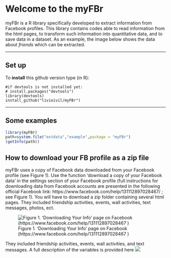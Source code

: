
# Welcome to the myFBr 
myFBr is a R library specifically developed to extract information from Facebook profiles. This library contains codes able to read information from the html pages, to transform such information into quantitative data, and to save data in a dataset. 
As an example, the image below shows the data about *friends* which can be extracted.


* * *

## Set up

To **install** this github version type (in R):

    #if devtools is not installed yet: 
    # install.packages("devtools") 
    library(devtools)
    install_github("livioivil/myFBr")


* * *

## Some examples

```r
library(myFBr)
path=system.file("extdata","example",package = "myFBr")
(getInfo(path))
```

## How to download your FB profile as a zip file

myFBr uses a copy of Facebook data downloaded from your Facebook profile  (see Figure 1). Use the function 'download a copy of your Facebook data' in the settings section of your Facebook profile (full instructions for downloading data from Facebook accounts are presented in the following official Facebook link: https://www.facebook.com/help/131112897028467/ ; see Figure 1). You will have to download a zip folder containing several html pages. They included friendship activities, events, wall activities, text messages, photos, ect.


![Figure 1. 'Downloading Your Info' page on Facebook
(https://www.facebook.com/help/131112897028467 )
](./docs/download.png)


They included friendship activities, events, wall activities, and text messages. A full description of the variables is provided here
![](./docs/table.jpg)
